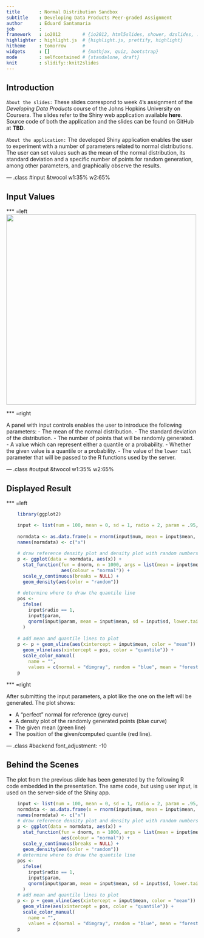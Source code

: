 ```yaml
---
title       : Normal Distribution Sandbox
subtitle    : Developing Data Products Peer-graded Assignment
author      : Eduard Santamaria
job         : 
framework   : io2012        # {io2012, html5slides, shower, dzslides, ...}
highlighter : highlight.js  # {highlight.js, prettify, highlight}
hitheme     : tomorrow      # 
widgets     : []            # {mathjax, quiz, bootstrap}
mode        : selfcontained # {standalone, draft}
knit        : slidify::knit2slides
---
```


## Introduction

`About the slides:` These slides correspond to week 4's assignment of the *Developing Data Products* course of the Johns Hopkins University on Coursera. The slides refer to the Shiny web application available **here**. Source code of both the application and the slides can be found on GitHub at **TBD**.

`About the application:` The developed Shiny application enables the user to experiment with a number of parameters related to normal distributions. The user can set values such as the mean of the normal distribution, its standard deviation and a specific number of points for random generation, among other parameters, and graphically observe the results.

--- .class #input &twocol w1:35% w2:65%

## Input Values

*** =left
<img class='left' src='assets/img/input_panel.png' height=500px/>

*** =right

A panel with input controls enables the user to introduce the following parameters:
- The mean of the normal distribution.
- The standard deviation of the distribution.
- The number of points that will be randomly generated.
- A value which can represent either a quantile or a probability.
- Whether the given value is a quantile or a probability.
- The value of the `lower tail` parameter that will be passed to the R functions used by the server.

--- .class #output &twocol w1:35% w2:65%

## Displayed Result

*** =left
```R
    library(ggplot2)

    input <- list(num = 100, mean = 0, sd = 1, radio = 2, param = .95, lower.tail = TRUE)
  
    normdata <- as.data.frame(x = rnorm(input$num, mean = input$mean, sd = input$sd))
    names(normdata) <- c("x")

    # draw reference density plot and density plot with random numbers
    p <- ggplot(data = normdata, aes(x)) + 
      stat_function(fun = dnorm, n = 1000, args = list(mean = input$mean, sd = input$sd), 
                    aes(colour = "normal")) +
      scale_y_continuous(breaks = NULL) + 
      geom_density(aes(color = "random"))

    # determine where to draw the quantile line
    pos <-
      ifelse(
        input$radio == 1,
        input$param,
        qnorm(input$param, mean = input$mean, sd = input$sd, lower.tail = input$lower.tail)
      )
    
    # add mean and quantile lines to plot
    p <- p + geom_vline(aes(xintercept = input$mean, color = "mean")) +
      geom_vline(aes(xintercept = pos, color = "quantile")) +
      scale_color_manual(
        name = "", 
        values = c(normal = "dimgray", random = "blue", mean = "forestgreen", quantile = "firebrick"))
    p
```

*** =right

After submitting the input parameters, a plot like the one on the left will be generated. The plot shows:

- A "perfect" normal for reference (grey curve)
- A density plot of the randomly generated points (blue curve)
- The given mean (green line)
- The position of the given/computed quantile (red line).

--- .class #backend font_adjustment: -10

## Behind the Scenes

The plot from the previous slide has been generated by the following R code embedded in the presentation. The same code, but using user input, is used on the server-side of the Shiny app.

<style>
code.r {
  font-size: 12px;
}
</style>

```r
    input <- list(num = 100, mean = 0, sd = 1, radio = 2, param = .95, lower.tail = TRUE)
    normdata <- as.data.frame(x = rnorm(input$num, mean = input$mean, sd = input$sd))
    names(normdata) <- c("x")
    # draw reference density plot and density plot with random numbers
    p <- ggplot(data = normdata, aes(x)) + 
      stat_function(fun = dnorm, n = 1000, args = list(mean = input$mean, sd = input$sd), 
                    aes(colour = "normal")) +
      scale_y_continuous(breaks = NULL) + 
      geom_density(aes(color = "random"))
    # determine where to draw the quantile line
    pos <-
      ifelse(
        input$radio == 1,
        input$param,
        qnorm(input$param, mean = input$mean, sd = input$sd, lower.tail = input$lower.tail)
      )
    # add mean and quantile lines to plot
    p <- p + geom_vline(aes(xintercept = input$mean, color = "mean")) +
      geom_vline(aes(xintercept = pos, color = "quantile")) +
      scale_color_manual(
        name = "", 
        values = c(normal = "dimgray", random = "blue", mean = "forestgreen", quantile = "firebrick"))
    p
```
